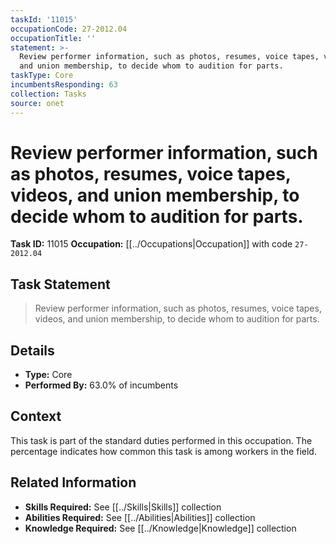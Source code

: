 ```yaml
---
taskId: '11015'
occupationCode: 27-2012.04
occupationTitle: ''
statement: >-
  Review performer information, such as photos, resumes, voice tapes, videos,
  and union membership, to decide whom to audition for parts.
taskType: Core
incumbentsResponding: 63
collection: Tasks
source: onet
---
```

# Review performer information, such as photos, resumes, voice tapes, videos, and union membership, to decide whom to audition for parts.

**Task ID:** 11015
**Occupation:** [[../Occupations|Occupation]] with code `27-2012.04`

## Task Statement

> Review performer information, such as photos, resumes, voice tapes, videos, and union membership, to decide whom to audition for parts.

## Details

- **Type:** Core
- **Performed By:** 63.0% of incumbents

## Context

This task is part of the standard duties performed in this occupation. The percentage indicates how common this task is among workers in the field.

## Related Information

- **Skills Required:** See [[../Skills|Skills]] collection
- **Abilities Required:** See [[../Abilities|Abilities]] collection
- **Knowledge Required:** See [[../Knowledge|Knowledge]] collection
